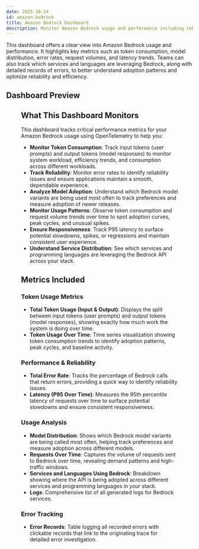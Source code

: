 ```yaml
---
date: 2025-10-14
id: amazon-bedrock
title: Amazon Bedrock Dashboard
description: Monitor Amazon Bedrock usage and performance including token consumption, model distribution, error rates, request volumes, and latency trends for optimal AI workload observability.
---
```


This dashboard offers a clear view into Amazon Bedrock usage and performance. It highlights key metrics such as token consumption, model distribution, error rates, request volumes, and latency trends. Teams can also track which services and languages are leveraging Bedrock, along with detailed records of errors, to better understand adoption patterns and optimize reliability and efficiency.

## Dashboard Preview

<Figure src="/img/docs/dashboards/dashboard-templates/bedrock-dashboard.webp" alt="Bedrock Dashboard" caption="Amazon Bedrock Dashboard Template" />

<div className="flex justify-center">
  <DashboardActions 
    dashboardJsonUrl="https://raw.githubusercontent.com/SigNoz/dashboards/refs/heads/main/bedrock/bedrock-dashboard.json"
    dashboardName=""
  />
</div>

## What This Dashboard Monitors

This dashboard tracks critical performance metrics for your Amazon Bedrock usage using OpenTelemetry to help you:

- **Monitor Token Consumption**: Track input tokens (user prompts) and output tokens (model responses) to monitor system workload, efficiency trends, and consumption across different workloads.
- **Track Reliability**: Monitor error rates to identify reliability issues and ensure applications maintain a smooth, dependable experience.
- **Analyze Model Adoption**: Understand which Bedrock model variants are being used most often to track preferences and measure adoption of newer releases.
- **Monitor Usage Patterns**: Observe token consumption and request volume trends over time to spot adoption curves, peak cycles, and unusual spikes.
- **Ensure Responsiveness**: Track P95 latency to surface potential slowdowns, spikes, or regressions and maintain consistent user experience.
- **Understand Service Distribution**: See which services and programming languages are leveraging the Bedrock API across your stack.

## Metrics Included

### Token Usage Metrics
- **Total Token Usage (Input & Output)**: Displays the split between input tokens (user prompts) and output tokens (model responses), showing exactly how much work the system is doing over time.
- **Token Usage Over Time**: Time series visualization showing token consumption trends to identify adoption patterns, peak cycles, and baseline activity.

### Performance & Reliability
- **Total Error Rate**: Tracks the percentage of Bedrock calls that return errors, providing a quick way to identify reliability issues.
- **Latency (P95 Over Time)**: Measures the 95th percentile latency of requests over time to surface potential slowdowns and ensure consistent responsiveness.

### Usage Analysis
- **Model Distribution**: Shows which Bedrock model variants are being called most often, helping track preferences and measure adoption across different models.
- **Requests Over Time**: Captures the volume of requests sent to Bedrock over time, revealing demand patterns and high-traffic windows.
- **Services and Languages Using Bedrock**: Breakdown showing where the API is being adopted across different services and programming languages in your stack.
- **Logs**: Comprehensive list of all generated logs for Bedrock services.

### Error Tracking
- **Error Records**: Table logging all recorded errors with clickable records that link to the originating trace for detailed error investigation.